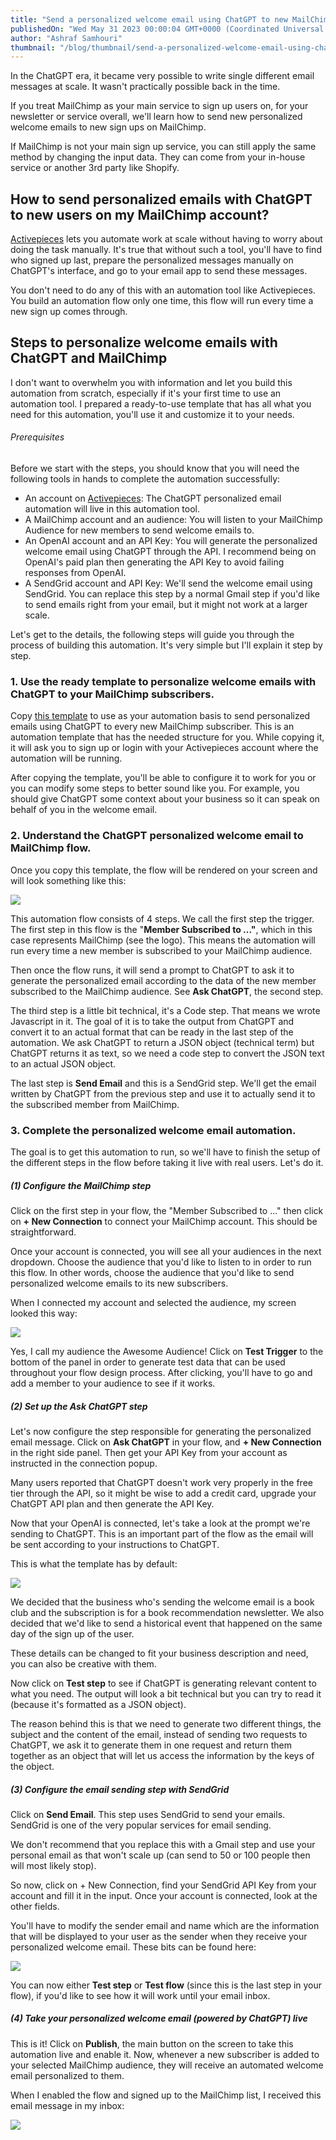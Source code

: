 ```yaml
---
title: "Send a personalized welcome email using ChatGPT to new MailChimp subscribers"
publishedOn: "Wed May 31 2023 00:00:04 GMT+0000 (Coordinated Universal Time)"
author: "Ashraf Samhouri"
thumbnail: "/blog/thumbnail/send-a-personalized-welcome-email-using-chatgpt-to-new-mailchimp-subscribers.png"
---
```


In the ChatGPT era, it became very possible to write single different email messages at scale. It wasn't practically possible back in the time.

If you treat MailChimp as your main service to sign up users on, for your newsletter or service overall, we'll learn how to send new personalized welcome emails to new sign ups on MailChimp.

If MailChimp is not your main sign up service, you can still apply the same method by changing the input data. They can come from your in-house service or another 3rd party like Shopify.

How to send personalized emails with ChatGPT to new users on my MailChimp account?
----------------------------------------------------------------------------------

[Activepieces](https://cloud.activepieces.com/sign-up) lets you automate work at scale without having to worry about doing the task manually. It's true that without such a tool, you'll have to find who signed up last, prepare the personalized messages manually on ChatGPT's interface, and go to your email app to send these messages.

You don't need to do any of this with an automation tool like Activepieces. You build an automation flow only one time, this flow will run every time a new sign up comes through.

Steps to personalize welcome emails with ChatGPT and MailChimp
--------------------------------------------------------------

I don't want to overwhelm you with information and let you build this automation from scratch, especially if it's your first time to use an automation tool. I prepared a ready-to-use template that has all what you need for this automation, you'll use it and customize it to your needs.

###### Prerequisites

Before we start with the steps, you should know that you will need the following tools in hands to complete the automation successfully:

*   An account on [Activepieces](https://cloud.activepieces.com/sign-up): The ChatGPT personalized email automation will live in this automation tool.
*   A MailChimp account and an audience: You will listen to your MailChimp Audience for new members to send welcome emails to.
*   An OpenAI account and an API Key: You will generate the personalized welcome email using ChatGPT through the API. I recommend being on OpenAI's paid plan then generating the API Key to avoid failing responses from OpenAI.
*   A SendGrid account and API Key: We'll send the welcome email using SendGrid. You can replace this step by a normal Gmail step if you'd like to send emails right from your email, but it might not work at a larger scale.

Let's get to the details, the following steps will guide you through the process of building this automation. It's very simple but I'll explain it step by step.

### 1\. Use the ready template to personalize welcome emails with ChatGPT to your MailChimp subscribers.

Copy [this template](https://cloud.activepieces.com/templates/ai-personalized-welcome-email-mailchimp) to use as your automation basis to send personalized emails using ChatGPT to every new MailChimp subscriber. This is an automation template that has the needed structure for you. While copying it, it will ask you to sign up or login with your Activepieces account where the automation will be running.

After copying the template, you'll be able to configure it to work for you or you can modify some steps to better sound like you. For example, you should give ChatGPT some context about your business so it can speak on behalf of you in the welcome email.

### 2\. Understand the ChatGPT personalized welcome email to MailChimp flow.

Once you copy this template, the flow will be rendered on your screen and will look something like this:

![](https://uploads-ssl.webflow.com/62c21c5254de25f99c48bdfe/647687b2453f2daf5cd12fc3_Screenshot%202023-05-31%20at%2000.31.32.png)

This automation flow consists of 4 steps. We call the first step the trigger. The first step in this flow is the "**Member Subscribed to ..."**, which in this case represents MailChimp (see the logo). This means the automation will run every time a new member is subscribed to your MailChimp audience.

Then once the flow runs, it will send a prompt to ChatGPT to ask it to generate the personalized email according to the data of the new member subscribed to the MailChimp audience. See **Ask ChatGPT**, the second step.

The third step is a little bit technical, it's a Code step. That means we wrote Javascript in it. The goal of it is to take the output from ChatGPT and convert it to an actual format that can be ready in the last step of the automation. We ask ChatGPT to return a JSON object (technical term) but ChatGPT returns it as text, so we need a code step to convert the JSON text to an actual JSON object.

The last step is **Send Email** and this is a SendGrid step. We'll get the email written by ChatGPT from the previous step and use it to actually send it to the subscribed member from MailChimp.

### 3\. Complete the personalized welcome email automation.

The goal is to get this automation to run, so we'll have to finish the setup of the different steps in the flow before taking it live with real users. Let's do it.

##### (1) Configure the MailChimp step

Click on the first step in your flow, the "Member Subscribed to ..." then click on **+ New Connection** to connect your MailChimp account. This should be straightforward.

Once your account is connected, you will see all your audiences in the next dropdown. Choose the audience that you'd like to listen to in order to run this flow. In other words, choose the audience that you'd like to send personalized welcome emails to its new subscribers.

When I connected my account and selected the audience, my screen looked this way:

![](https://uploads-ssl.webflow.com/62c21c5254de25f99c48bdfe/64768a2fbff7e1043879f402_Screenshot%202023-05-31%20at%2000.43.25.png)

Yes, I call my audience the Awesome Audience! Click on **Test Trigger** to the bottom of the panel in order to generate test data that can be used throughout your flow design process. After clicking, you'll have to go and add a member to your audience to see if it works.

##### (2) Set up the Ask ChatGPT step

Let's now configure the step responsible for generating the personalized email message. Click on **Ask ChatGPT** in your flow, and **+ New Connection** in the right side panel. Then get your API Key from your account as instructed in the connection popup.

Many users reported that ChatGPT doesn't work very properly in the free tier through the API, so it might be wise to add a credit card, upgrade your ChatGPT API plan and then generate the API Key.

Now that your OpenAI is connected, let's take a look at the prompt we're sending to ChatGPT. This is an important part of the flow as the email will be sent according to your instructions to ChatGPT.

This is what the template has by default:

![](https://uploads-ssl.webflow.com/62c21c5254de25f99c48bdfe/64768b72b869affb3591301e_Screenshot%202023-05-31%20at%2000.47.39.png)

We decided that the business who's sending the welcome email is a book club and the subscription is for a book recommendation newsletter. We also decided that we'd like to send a historical event that happened on the same day of the sign up of the user.

These details can be changed to fit your business description and need, you can also be creative with them.

Now click on **Test step** to see if ChatGPT is generating relevant content to what you need. The output will look a bit technical but you can try to read it (because it's formatted as a JSON object).

The reason behind this is that we need to generate two different things, the subject and the content of the email, instead of sending two requests to ChatGPT, we ask it to generate them in one request and return them together as an object that will let us access the information by the keys of the object.

##### (3) Configure the email sending step with SendGrid

Click on **Send Email**. This step uses SendGrid to send your emails. SendGrid is one of the very popular services for email sending.

We don't recommend that you replace this with a Gmail step and use your personal email as that won't scale up (can send to 50 or 100 people then will most likely stop).

So now, click on + New Connection, find your SendGrid API Key from your account and fill it in the input. Once your account is connected, look at the other fields.

You'll have to modify the sender email and name which are the information that will be displayed to your user as the sender when they receive your personalized welcome email. These bits can be found here:

![](https://uploads-ssl.webflow.com/62c21c5254de25f99c48bdfe/64768cf357d44404c7d75fb7_Screenshot%202023-05-31%20at%2000.54.22.png)

You can now either **Test step** or **Test flow** (since this is the last step in your flow), if you'd like to see how it will work until your email inbox.

##### (4) Take your personalized welcome email (powered by ChatGPT) live

This is it! Click on **Publish**, the main button on the screen to take this automation live and enable it. Now, whenever a new subscriber is added to your selected MailChimp audience, they will receive an automated welcome email personalized to them.

When I enabled the flow and signed up to the MailChimp list, I received this email message in my inbox:

![](https://uploads-ssl.webflow.com/62c21c5254de25f99c48bdfe/64768d9bf617dd2158344815_Screenshot%202023-05-30%20at%2001.52.53.png)

